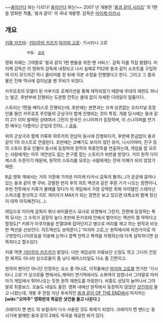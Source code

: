 ~~[[용이산다]] 와는 다르다! [[용이산다]] 와는!~~
2007 년 개봉한 '[[용과 같이 시리즈]]' 의 1편을 영화한 작품, '용과 같이' 의 국내 개봉명. 감독은 [[미이케 타카시]].
== 개요 ==
[[키류 카즈마]]- [[키타무라 카즈키]]
[[마지마 고로]]-  기시타니 고로
           박철- [[공유]]
영화 자체는 그야말로 '용과 같이 1편 팬들을 위한 팬 서비스'. 감독 이를 직접 밝혔다. 미이케 감독은 이 영화의 감독에 내정되고 나서 실제로 PS2와 용과 같이 소프트를 구입하여 이지 모드이긴 하나 클리어를 한 뒤에 각본 수정을 진행했다고 한다. 그리고 그 결과물은 진짜 역사에 길이남을 팬 무비가 되었다. 

카무로쵸의 모델이 된 카부키쵸 로케이션을 통해 제작되었기 때문에 무대의 재현도 하나는 발군. 후반부에 진행되는 도원향 전투는 쓸데 없이 자세한 디테일이 일품이다. 

스토리는 1편을 베이스로 진행되는데, 초반에는 본편과는 크게 상관없는 오리지널 등장인물 들인 카무로쵸 주민들의 군상극이 함께 진행되는 것이 특징. 개봉 당시에는 용과 같이 2가 이미 발매된 상태여서 그런지 한국인 스나이퍼가 등장하며, 이 스나이퍼를 연기한 배우는 다름아닌 군입대 전의(...) [[공유]]. 

위의 군상극과 함께 키류와 하루카의 만남이 동시에 진행되다가, 후반에 뜬금없이 용과 같이 1의 라스트로 연결된다. 초반에는 코빼기도 보이지 않던 유미, 니시키야마, 진구 등의 스토리 중요 인물이 동시에 등장하여 원작의 최종전투를 연출하는데, 게임을 잘 모르는 사람에게는 아무 개연성도 없는 뜬구름 잡는 스토리가 비판을 받았다. 거의 원작 다이제스트 수준이기 때문에, 원작의 스토리를 모르는 사람에게는 전혀 이해가 되지 않았기 때문. 

B급 영화 계에서는 거의 거장에 가까운 미이케 타카시 감독의 똘끼(..)가 곧곧에 묻어나있는 용과 같이 팬 무비. 강렬한 펀치 후의 히트 액션과 같은 푸른 기가 나오는 장면이나, 후반 전투에서 키류가 몰매를 맞다가 이 게임에서 가장 강력한 회복 아이템인 스태미넌 스파크를 원샷하고 히트 게이지가 MAX가 되는 장면은 보고 있으면 대폭소와 함께 정신이 대략 아득해진다(...).

여담으로 미이케 감독이 워낙 바이올런스 묘사로 유명해서 그런지, 전편에 등장하는 폭력 묘사는 그 수위가 굉장히 높다.초반에 돈키호테 안에서 벌어지는 액션이 젤 약하다고 할정도[* 키류가 아쿠자들을 진열대에 집어던지고 병으로 머리를 깨고 하는 원작과 비슷한 액션을 선보인다. 히트액션도 보여준다.] '마지마 고로,는 원작에서와 마찬가지로 야구방망이,나이프등을 이용해 눈하나 깜짝 안하고 폭력을 자행하는데 이게 섬뜩하다면 섬뜩하다고 할수있다

키류 역엔 [[기타무라 카즈키]]가 맡았다. 다만 게임상의 키류보단 신장도 작고 그다지 건장한 체격도 아니라 싱크로율이 좀 낮다.헤어스타일도 다소 좀 긴편이고.

원작의 팬이던 아니던 인정하는 요소 중 하나로, 이작품에선 [[마지마 고로]]를 연기한  '기시타니 고로'가 싱크로율 면에서도,캐릭터 연기력에서도 소화력이 엄청나서 그야말로 마지마가 게임에서 튀어나오는 듯한 원작 재현도를 자랑한다. 비중도 상당히 늘어나서 그야말로 최종보스. 오늘도 내일도 홈런. 영화 내에선 원작에서 등장하지 않았던 [[샷건]]까지 들고 나왔는데, 개봉 후 한참 지난 후속작인 [[용과 같이 OF THE END]]에서 마지마는 '''[wiki:"오마주" 영화판과 똑같은 샷건을 들고 나온다.]'''

크레이지 켄 밴드 의 보컬곡이 다수 사용된 것도 화제가 되었다. 크레이지 켄 밴드는 동시기에 발매된 용과 같이 2에도 악곡을 제공한 바가 있다. 


